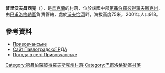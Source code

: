 {{coord|48|27|41|N|35|51|57|E|scale:30000_region:UA|display=title}}

'''普里沃夫昌西克'''（{{lang-uk|Привовчанське}}），是[[烏克蘭|烏克蘭]]的村落，位於該國中部[[第聶伯羅彼得羅夫斯克州|第聶伯羅彼得羅夫斯克州]]，由[[巴甫洛格勒區|巴甫洛格勒區]]負責管轄，處於[[沃夫恰河|沃夫恰河]]畔，海拔高度75米，2001年人口918。

==參考資料==
*[http://gska2.rada.gov.ua/pls/z7502/A005?rdat1=06.12.2007&rf7571=5948 Привовчанське]{{dead link|date=2018年3月 |bot=InternetArchiveBot |fix-attempted=yes }}
* [http://www.pavl.dp.gov.ua/ Сайт Павлоградскої РДА] {{Wayback|url=http://www.pavl.dp.gov.ua/ |date=20160305114322 }}
* [http://weather.in.ua/ua/dnepropetrovskaja/21556 Погода в селі Привовчанське] {{Wayback|url=http://weather.in.ua/ua/dnepropetrovskaja/21556 |date=20200929043557 }}

{{DEFAULTSORT:Привовчанське}}
[[Category:第聶伯羅彼得羅夫斯克州村落|Category:第聶伯羅彼得羅夫斯克州村落]]
[[Category:巴甫洛格勒區村落|Category:巴甫洛格勒區村落]]


{{Dnipropetrovsk-geo-stub}}